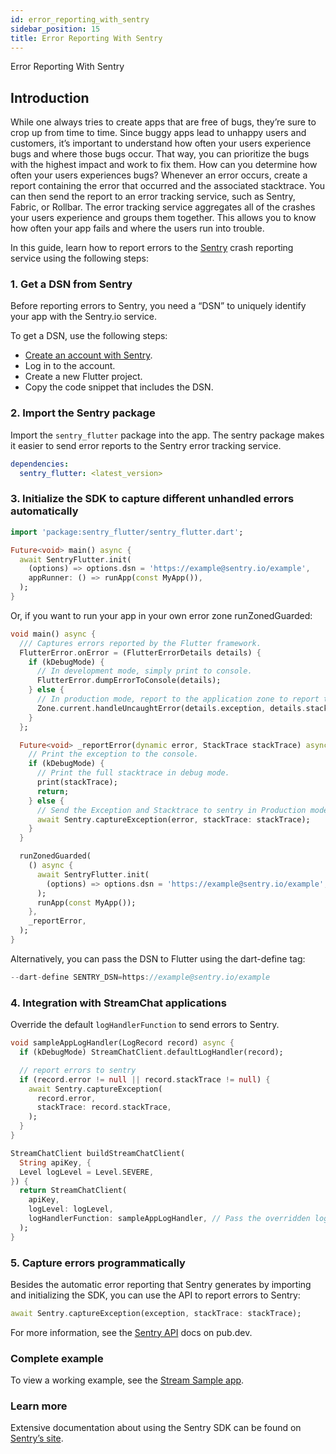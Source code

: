 ```yaml
---
id: error_reporting_with_sentry
sidebar_position: 15
title: Error Reporting With Sentry
---
```


Error Reporting With Sentry

## Introduction

While one always tries to create apps that are free of bugs, they’re sure to crop up from time to time. Since buggy apps lead to unhappy users and customers, it’s important to understand how often your users experience bugs and where those bugs occur. That way, you can prioritize the bugs with the highest impact and work to fix them.
How can you determine how often your users experiences bugs? Whenever an error occurs, create a report containing the error that occurred and the associated stacktrace. You can then send the report to an error tracking service, such as Sentry, Fabric, or Rollbar.
The error tracking service aggregates all of the crashes your users experience and groups them together. This allows you to know how often your app fails and where the users run into trouble.

In this guide, learn how to report errors to the [Sentry](https://sentry.io/welcome/) crash reporting service using the following steps:

### 1. Get a DSN from Sentry
Before reporting errors to Sentry, you need a “DSN” to uniquely identify your app with the Sentry.io service.

To get a DSN, use the following steps:

* [Create an account with Sentry](https://sentry.io/signup/).
* Log in to the account.
* Create a new Flutter project.
* Copy the code snippet that includes the DSN.

### 2. Import the Sentry package
Import the `sentry_flutter` package into the app. The sentry package makes it easier to send error reports to the Sentry error tracking service.

```yaml
dependencies:
  sentry_flutter: <latest_version>
```

### 3. Initialize the SDK to capture different unhandled errors automatically

```dart
import 'package:sentry_flutter/sentry_flutter.dart';

Future<void> main() async {
  await SentryFlutter.init(
    (options) => options.dsn = 'https://example@sentry.io/example',
    appRunner: () => runApp(const MyApp()),
  );
}
```

Or, if you want to run your app in your own error zone runZonedGuarded:

```dart
void main() async {
  /// Captures errors reported by the Flutter framework.
  FlutterError.onError = (FlutterErrorDetails details) {
    if (kDebugMode) {
      // In development mode, simply print to console.
      FlutterError.dumpErrorToConsole(details);
    } else {
      // In production mode, report to the application zone to report to sentry.
      Zone.current.handleUncaughtError(details.exception, details.stack!);
    }
  };

  Future<void> _reportError(dynamic error, StackTrace stackTrace) async {
    // Print the exception to the console.
    if (kDebugMode) {
      // Print the full stacktrace in debug mode.
      print(stackTrace);
      return;
    } else {
      // Send the Exception and Stacktrace to sentry in Production mode.
      await Sentry.captureException(error, stackTrace: stackTrace);
    }
  }

  runZonedGuarded(
    () async {
      await SentryFlutter.init(
        (options) => options.dsn = 'https://example@sentry.io/example',
      );
      runApp(const MyApp());
    },
    _reportError,
  );
}
```

Alternatively, you can pass the DSN to Flutter using the dart-define tag:

```dart
--dart-define SENTRY_DSN=https://example@sentry.io/example
```

### 4. Integration with StreamChat applications

Override the default `logHandlerFunction` to send errors to Sentry.

```dart
void sampleAppLogHandler(LogRecord record) async {
  if (kDebugMode) StreamChatClient.defaultLogHandler(record);

  // report errors to sentry
  if (record.error != null || record.stackTrace != null) {
    await Sentry.captureException(
      record.error,
      stackTrace: record.stackTrace,
    );
  }
}

StreamChatClient buildStreamChatClient(
  String apiKey, {
  Level logLevel = Level.SEVERE,
}) {
  return StreamChatClient(
    apiKey,
    logLevel: logLevel,
    logHandlerFunction: sampleAppLogHandler, // Pass the overridden logHandlerFunction
  );
}
```

### 5. Capture errors programmatically
Besides the automatic error reporting that Sentry generates by importing and initializing the SDK,
you can use the API to report errors to Sentry:

```dart
await Sentry.captureException(exception, stackTrace: stackTrace);
```

For more information, see the [Sentry API](https://pub.dev/documentation/sentry_flutter/latest/sentry_flutter/sentry_flutter-library.html) docs on pub.dev.

### Complete example
To view a working example, see the [Stream Sample app](https://github.com/GetStream/flutter-samples/tree/main/packages/stream_chat_v1).

### Learn more
Extensive documentation about using the Sentry SDK can be found on [Sentry’s site](https://docs.sentry.io/platforms/flutter/).